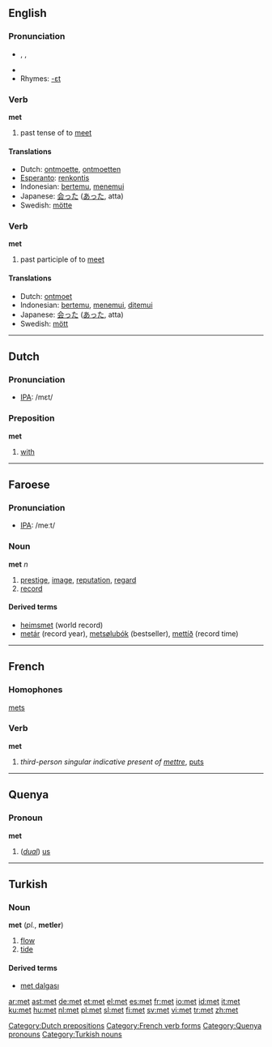 {{see|Met}}
==English==

{{rank|able|five|need|394|met|boy|c.|strong}}

=== Pronunciation ===
*{{AHD|met}}, {{IPA|/mεt/}}, {{SAMPA|/mEt/}}
*{{audio|en-us-met.ogg|Audio (US)}}
*Rhymes: [[Rhymes:English:-ɛt|-ɛt]]

=== Verb ===
'''met'''

# past tense of to [[meet]]

==== Translations ====
*Dutch: [[ontmoette]], [[ontmoetten]]
*[[Esperanto]]: [[renkontis]]
*Indonesian: [[temu|bertemu]], [[temu|menemui]]
*Japanese: [[会った]] ([[あった]], atta)
*Swedish: [[mötte]]

=== Verb ===
'''met'''

# past participle of to [[meet]]

==== Translations ====
*Dutch: [[ontmoet]]
*Indonesian: [[temu|bertemu]], [[temu|menemui]], [[temu|ditemui]]
*Japanese: [[会った]] ([[あった]], atta)
*Swedish: [[mött]]

----

==Dutch==
=== Pronunciation ===
*[[w:IPA|IPA]]: /mεt/

=== Preposition ===
'''met'''

# [[with]]

[[Category:Dutch prepositions]]

----
==Faroese==
=== Pronunciation ===
*[[w:IPA|IPA]]: /meːt/

===Noun===
'''met''' ''n''

# [[prestige]], [[image]], [[reputation]], [[regard]]
# [[record]]

====Derived terms====
*[[heimsmet]] (world record)
*[[metár]]  (record year), [[metsølubók]] (bestseller), [[mettíð]] (record time)

----

==French==
===Homophones===
[[mets]]
===Verb===
'''met'''

# ''third-person singular indicative present of [[mettre]]'', [[put]]s
[[Category:French verb forms]]

----

==Quenya==
===Pronoun===
'''met'''
# (''[[dual form|dual]]'') [[us]]

[[Category:Quenya pronouns]]

----

==Turkish==
===Noun===
'''met''' (''pl.'', '''metler''')

# [[flow]]
# [[tide]]

====Derived terms====
*[[met dalgası]]

[[Category:Turkish nouns]]

[[ar:met]]
[[ast:met]]
[[de:met]]
[[et:met]]
[[el:met]]
[[es:met]]
[[fr:met]]
[[io:met]]
[[id:met]]
[[it:met]]
[[ku:met]]
[[hu:met]]
[[nl:met]]
[[pl:met]]
[[sl:met]]
[[fi:met]]
[[sv:met]]
[[vi:met]]
[[tr:met]]
[[zh:met]]